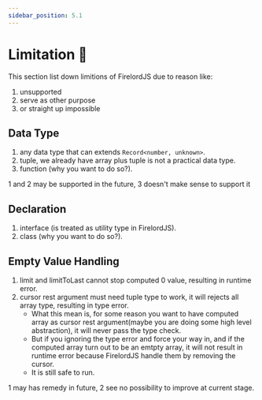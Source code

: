 ```yaml
---
sidebar_position: 5.1
---
```


# Limitation 🛑

This section list down limitions of FirelordJS due to reason like:

1. unsupported
2. serve as other purpose
3. or straight up impossible

## Data Type

1. any data type that can extends `Record<number, unknown>`.
2. tuple, we already have array plus tuple is not a practical data type.
3. function (why you want to do so?).

1 and 2 may be supported in the future, 3 doesn't make sense to support it

## Declaration

1. interface (is treated as utility type in FirelordJS).
2. class (why you want to do so?).

## Empty Value Handling

1. limit and limitToLast cannot stop computed 0 value, resulting in runtime error.
2. cursor rest argument must need tuple type to work, it will rejects all array type, resulting in type error.
   - What this mean is, for some reason you want to have computed array as cursor rest argument(maybe you are doing some high level abstraction), it will never pass the type check.
   - But if you ignoring the type error and force your way in, and if the computed array turn out to be an emtpty array, it will not result in runtime error because FirelordJS handle them by removing the cursor.
   - It is still safe to run.

1 may has remedy in future, 2 see no possibility to improve at current stage.
